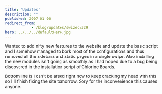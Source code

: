 ```yaml
---
title: 'Updates'
description: ""
published: 2007-01-08
redirect_from: 
            - /blog/updates/swizec/329
hero: ../../../defaultHero.jpg
---
```

Wanted to add nifty new features to the website and update the basic script and I somehow managed to bork most of the configurations and thus removed all the sidebars and static pages in a single swipe. Also installing the new modules isn&#x27;t going as smoothly as I had hoped due to a bug being discovered in the installation script of Chlorine Boards.

Bottom line is I can&#x27;t be arsed right now to keep cracking my head with this so I&#x27;ll finish fixing the site tomorrow. Sory for the inconvenience this causes anyone.